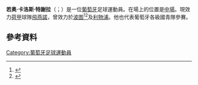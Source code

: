 {{noteTA
|G1=football
|G2=EPL
|G3=FAcup
|1=zh-hans:若奥·卡洛斯;zh-hk:祖奧·卡路士;zh-tw:若奧·卡洛斯;
|2=zh-hk:泰斯拿;zh-hans:特谢拉;zh-tw:特謝拉;
}}
{{Infobox football biography
| name                = 若奥·卡洛斯·特謝拉<br />João Carlos Teixeira
| image               =  Joao Carlos Teixeira 2013.jpg
| caption             = 特謝拉在2013年效力於利物浦
| fullname            = João Carlos Vilaça Teixeira
| birth_date          = {{birth date and age|1993|1|18|20}}
| birth_place         = 葡萄牙[[布拉加|布拉加]]
| height              = {{height|m=1.77}} <ref>{{cite web |url=http://www.liverpoolfc.com/team/academy/player/joao-carlos-teixeira |title=Official club website Liverpool FC Joao Carlos Teixeira |date=2014 |publisher=The Liverpool Football Club |accessdate=15 November 2014 |deadurl=yes |archiveurl=https://web.archive.org/web/20150821073330/http://www.liverpoolfc.com/team/academy/player/joao-carlos-teixeira |archivedate=21 August 2015 }}</ref>
| position            = [[進攻中场|進攻中场]]
| currentclub         = [[飛燕諾|飛燕諾]]
| clubnumber          = 20
| youthyears1 = 2003–2004 | youthclubs1 = [[布拉加體育會|布拉加]]
| youthyears2 = 2004–2012 | youthclubs2 = [[葡萄牙士砵亭俱樂部|士砵亭]]
| years1 = 2013–2016  | clubs1 = [[利物浦足球俱樂部|利物浦]] | caps1 = 2 | goals1 = 0
| years2 = 2013  | clubs2 = → [[布伦特福德足球俱乐部|布伦特福德]]                          | caps2 = 2 | goals2 = 0
| years3 = 2014–2015 | clubs3 = → [[布莱顿足球俱乐部|布莱顿]] | caps3 = 32 | goals3 = 6
| years4 = 2016–2018 | clubs4 = [[波图足球俱乐部|波图]] | caps4 = 8 | goals4 = 0
| years5 = 2017–2018 | clubs5 =  → [[布拉加體育會|布拉加]] | caps5 = 14 | goals5 = 0
| years6 = 2018–2020| clubs6 = [[維多利亞體育會|甘馬雷斯]] | caps6 = 0 | goals6 = 0
| years7 =2020–| clubs7 = [[飛燕諾|飛燕諾]] | caps7 = 1| goals7 = 0
| nationalyears1 = 2008–2009 | nationalteam1 = 葡萄牙U16 | nationalcaps1 = 9 | nationalgoals1 = 0
| nationalyears2 = 2009–2010 | nationalteam2 = 葡萄牙U17 | nationalcaps2 = 2 | nationalgoals2 = 1
| nationalyears3 = 2010–2011 | nationalteam3 = 葡萄牙U18 | nationalcaps3 = 6 | nationalgoals3 = 1
| nationalyears4 = 2011–2012 | nationalteam4 = 葡萄牙U19 | nationalcaps4 = 5 | nationalgoals4 = 2
| nationalyears5 = 2012–2013 | nationalteam5 = 葡萄牙U20 | nationalcaps5 = 6 | nationalgoals5 = 0
| nationalyears6 = 2013–2015 | nationalteam6 = [[葡萄牙21歲以下國家足球隊|葡萄牙U21]] | nationalcaps6 = 2 | nationalgoals6 = 1
| club-update         = 26 July 2018
| nationalteam-update = 
}}

'''若奥·卡洛斯·特謝拉'''（{{lang-pt|João Carlos Teixeira}}；{{bd|1993年|1月18日}}）是一位[[葡萄牙|葡萄牙]]足球運動員。在場上的位置是[[中場|中場]]。現效力[[荷甲|荷甲]]球隊[[飛燕諾|飛燕諾]]，曾效力於[[波图足球俱乐部|波图]]<ref>{{cite news|title=Liverpool manager Kenny Daglish says club are interested in Sporting Lisbon midfielder Joao Carlos Teixeira|url=http://www.telegraph.co.uk/sport/football/teams/liverpool/9025145/Liverpool-manager-Kenny-Daglish-says-club-are-interested-in-Sporting-Lisbon-midfielder-Joao-Carlos-Teixeira.html|accessdate=11 February 2014|newspaper=The Telegraph|date=19 January 2012}}</ref><ref>{{cite news|title=Liverpool agree £830,000 deal for Sporting Lisbon midfielder Teixeira|url=http://www.dailymail.co.uk/sport/football/article-2088597/Liverpool-sign-Joao-Carlios-Teixeira-Sporting-Lisbon-830-000.html|accessdate=11 February 2014|newspaper=Daily Mail|date=19 January 2012}}</ref>及[[利物浦足球俱樂部|利物浦]]。他也代表葡萄牙各級國青隊參賽。

==參考資料==
{{Reflist}}

{{飛燕諾球員名單}}

{{DEFAULTSORT: Teixeira, João Carlos}}
[[Category:葡萄牙足球運動員|Category:葡萄牙足球運動員]]